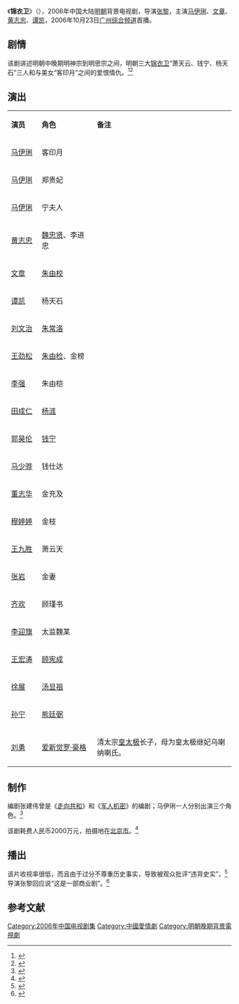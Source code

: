 {{Otheruses|subject=2006年中国大陆电视剧《锦衣卫》|other=其他同名条目|锦衣卫 (消歧义)}}
{{电视节目信息框
| 名称     = 锦衣卫 
| 别名     = 
| 英文名称 = ''{{lang|en|Imperial Guards}}''
| 图片     = 电视剧锦衣卫.jpg
| 图说     = 海报
| 分类     = 古装剧
| 原创者   = 
| 导演     = [[张黎_(导演)|张黎]]
| 监制     = 
| 出品人   = 
| 编剧     = [[张建伟|张建伟]]
| 制作人   = 
| 摄影     = 
| 演出     = [[马伊琍|马伊琍]]<br>[[文章_(演员)|文章]]<br>[[黄志忠|黄志忠]]<br>[[谭凯|谭凯]]
| 配音     =
| 旁白     = 
| 主题曲   = 
| 片尾曲   = 
| 插曲     = 
| 地区     = {{CHNML}}
| 语言     = 普通话
| 集数     = 35集
| 每集长   = 45分钟
| 制作公司 = 
| 首播地区 = {{CHNML}}
| 电视网   = 广州综合频道
| 开始     = 2006年10月23日
| 结束     = 11月
| 先于     = 
| 后于     = 
| 相关剧集 = 
| 官方网站 = 
}}
《'''锦衣卫'''》（{{lang-en|''Imperial Guards''}}），2006年中国大陆[[明朝|明朝]]背景电视剧，导演[[张黎_(导演)|张黎]]，主演[[马伊琍|马伊琍]]、[[文章_(演员)|文章]]、[[黄志忠|黄志忠]]、[[谭凯|谭凯]]，2006年10月23日[[广州综合频道|广州综合频道]]首播。

== 剧情 ==
该剧讲述明朝中晚期明神宗到明思宗之间，明朝三大[[锦衣卫|锦衣卫]]“萧天云、钱宁、杨天石”三人和与美女“客印月”之间的爱恨情仇。<ref>{{cite web|url=http://yule.sohu.com/20100123/n269789592.shtml|title=资料：《锦衣卫》内容简介|accessdate=2014-03-08|date=2010-01-23|work=搜狐|archive-date=2019-06-02|archive-url=https://web.archive.org/web/20190602121403/http://yule.sohu.com/20100123/n269789592.shtml|dead-url=no}}</ref><ref name="bee" >{{cite web |url=http://ent.sina.com.cn/v/2007-07-10/09551632076.shtml |title=资料：电视剧《锦衣卫》故事梗概 |date=2007-07-10 |accessdate=2014-03-08 |work=新浪 |archive-date=2020-09-06 |archive-url=https://web.archive.org/web/20200906134832/http://ent.sina.com.cn/v/2007-07-10/09551632076.shtml |dead-url=no }}</ref>

== 演出 ==
{|class="wikitable" width="40%"
|- style="background:cornflowerblue; color:white" align=center
|style="width:5%"|'''演员'''||style="width:10%"|'''角色'''||style="width:25%"|'''备注'''
|-
| [[马伊琍|马伊琍]] || 客印月 ||   
|-
| [[马伊琍|马伊琍]] || 郑贵妃 ||   
|-
| [[马伊琍|马伊琍]] || 宁夫人 ||   
|-
| [[黄志忠|黄志忠]] || [[魏忠贤|魏忠贤]]、李进忠 ||   
|- 
| [[文章_(演员)|文章]] || [[朱由校|朱由校]] ||
|-
| [[谭凯|谭凯]] || 杨天石 ||   
|-
| [[刘文治|刘文治]] || [[朱常洛|朱常洛]] ||   
|- 
| [[王劲松_(江苏)|王劲松]] || [[朱由检|朱由检]]、金榜 ||      
|-
| [[李强_(演员)|李强]] || 朱由桤 ||   
|-
| [[田成仁|田成仁]] || [[杨涟|杨涟]] ||   
|- 
| [[郭昊伦|郭昊伦]] || [[钱宁|钱宁]] ||   
|- 
| [[马少骅|马少骅]] || 钱仕达 ||    
|-
| [[董志华|董志华]] || 金充及 ||   
|-
| [[穆婷婷|穆婷婷]] || 金枝 ||  
|- 
| [[王九胜|王九胜]] || 萧云天 ||   
|-
| [[张岩|张岩]] || 金妻 ||   
|-
| [[齐欢|齐欢]] || 顾瑾书 ||  
|-
| [[李迎旗|李迎旗]] || 太监魏某 ||  
|-
| [[王宏涛|王宏涛]] || [[顾宪成|顾宪成]] ||  
|-
| [[徐展|徐展]] || [[汤显祖|汤显祖]] ||  
|-
| [[孙宁|孙宁]] || [[熊廷弼|熊廷弼]] ||  
|-
| [[刘勇|刘勇]] || [[爱新觉罗·豪格|爱新觉罗·豪格]] || 清太宗[[皇太极|皇太极]]长子，母为皇太极继妃乌喇纳喇氏。
|}

== 制作 ==
编剧张建伟曾是《[[走向共和|走向共和]]》和《[[军人机密|军人机密]]》的编剧；马伊琍一人分别出演三个角色。<ref>{{cite web |url=http://ent.china.com/zh_cn/movie/news/205/20050828/12607255.html |title=张黎开拍新片《锦衣卫》 马伊俐一人饰三角(图) |date=2005-08-23 |accessdate=2014-03-08 |work=中国网 |archive-date=2014-04-07 |archive-url=https://web.archive.org/web/20140407080059/http://ent.china.com/zh_cn/movie/news/205/20050828/12607255.html |dead-url=no }}</ref>

该剧耗费人民币2000万元，拍摄地在[[北京市|北京市]]。<ref name="cat">{{cite web |url=http://ent.sina.com.cn/x/2007-07-16/01361639139.shtml |title=每周电视质量报告——电视剧《锦衣卫》新说成胡说 |date=2007-07-16 |accessdate=2014-03-08 |work=新浪 |archive-date=2020-09-06 |archive-url=https://web.archive.org/web/20200906134910/http://ent.sina.com.cn/x/2007-07-16/01361639139.shtml |dead-url=no }}</ref>

==播出==
该片收视率很低，而且由于过分不尊重历史事实，导致被观众批评“违背史实”，<ref name="bull">{{cite web |url=http://cul.sohu.com/20070723/n251193440.shtml |title=电视剧《锦衣卫》不尊重史实 引起观众诟病 |date=2007-07-23 |accessdate=2014-03-08 |work=搜狐 |archive-date=2016-03-04 |archive-url=https://web.archive.org/web/20160304224006/http://cul.sohu.com/20070723/n251193440.shtml |dead-url=no }}</ref>导演张黎回应说“这是一部商业剧”。<ref>{{cite web|url=http://www.china.com.cn/culture/txt/2007-07/24/content_8570881.htm|title=张黎：《锦衣卫》纯属商业片|date=2007-07-24|accessdate=2014-03-08|work=中国网|archive-date=2019-06-03|archive-url=https://web.archive.org/web/20190603075420/http://www.china.com.cn/culture/txt/2007-07/24/content_8570881.htm|dead-url=no}}</ref>

== 参考文献 ==
{{reflist}}

{{张黎}}
{{2006年中國大陸古裝/民初電視劇}}

{{DEFAULTSORT:J锦衣卫}}
[[Category:2006年中国电视剧集|Category:2006年中国电视剧集]]
[[Category:中國愛情劇|Category:中國愛情劇]]
[[Category:明朝晚期背景電視劇|Category:明朝晚期背景電視劇]]